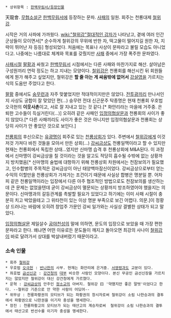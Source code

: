  * 상위항목 : [[한백무림서/등장인물]]

天龍會. [[무협소설]]군 [[한백무림서]]에 등장하는 문파. [[사패]]의 일원. 회주는 천룡대제 [[철위강]].

시작은 거의 사파에 가까웠다. [[wiki:"철위강"절대적인 강자]]가 나타났고, 곁에 여러 인간 군상들이 모이면서[* 순수하게 철위강의 무위에 반한 자, 떡고물이 떨어지길 원한 자, 지략이 뛰어난 자 등등] 형성되었다. 처음에는 목표나 사상이 문파라고 불릴 모습도 아니었다고. 나중에는 나름대로 체계와 목표를 갖췄지만 [[사패]] 중에서 가장 폭주한 문파였다.

[[사패]]시절 [[팔황]]과 싸웠고 [[한백무림서]] 시점에서는 다른 사패와 마찬가지로 해산. 살아남은 구성원끼리 연락 정도는 하고 지내는 모양이다. [[철위강]]은 천룡회를 해산시킨 뒤 회원들에게 뭔가 해주고 싶었지만, 철위강은 '''할 줄 아는 게 싸움밖에 없어서''' [[강설영]]을 가르치는 식의 도움만 주었다고 한다.

[[팔황]] 중에서도 [[숭무련]]과 자주 맞붙었지만 적대적이지만은 않았다. [[전투광]]끼리 만나서인지 사상도 궁합이 잘 맞았던 편(...) 숭무련 전대 신곤문주 탁종명은 현재 천룡회 우호법 오극헌의 '''이웃사촌'''이고, 서로 잘 지내고 있는 것 같다.[* 화안리라는 마을에 거주중. 은퇴한 고수들이 득실거린다(...)] 오히려 같은 사패인 [[입정의협살문]]과 천룡회의 사이가 좋지 않았다.[* 다른 사패끼리도 사이가 좋은 것은 아니지만 입정의협살문과 천룡회는 상당히 사이가 안 좋았던 것으로 보인다.]

[[천룡회]]의 후신으로는 [[유광명]]이 회주로 있는 [[천룡상회]]가 있다. 주변에서 [[철위강]]에게 이것저것 가져다 바친 것들을 모아서 만든 상회(...) [[강씨금상]]도 천룡일맥이라고 할 수 있지만 현재는 천룡회에서 독립한 상태...였지만 신마맹 습격 후 천룡상회에 M&A된다. 이 과정에서 신마맹이 강씨금상을 칠 것이라는 것을 알고도 적당히 흡수될 수밖에 없는 상황까지 방치했음[* 신마맹의 술법에 대항하기 위해 천룡상회 차원에서는 천잠보의가 필요했고, 인수합병의 주목적은 강씨금상이 아닌 태양백마잠신이었다. 강씨금상으로부터 얻는 수익의 이할만을 천룡상회가 가져가는 조건이기 때문에 사실상 합병은 명분일 뿐. 어차피 같은 천룡일맥이라는 입장에서 다른 아주 협조적인 방법으로도 천잠보의를 생산하는데 큰 문제는 없었을텐데 굳이 강씨금상이 멸문되는 상황까지 방조하였어야 했을지는 의문이다. 신마맹과의 갈등관계를 촉발할 필요가 있었다고 하기에는 이미 사패 시절이 충분히 치고 박았을테고 그 위타천이 있는 이상 명분 부족으로 보긴 어렵다. 의문.]이 정황상 드러나는 바람에 오히려 창업주 가문인 강씨 일가와는 사실상 결별한 상태가 되고 말았다.

[[입정의협살문]] 제일살수 [[공야천성]]의 말에 의하면, 문도의 입장으로 보았을 때 가장 편한 문파라고 한다. 왜냐면 어떤 이유로든 문도들이 깨지고 돌아오면 최강의 사나이 [[철위강]]이 바로 달려가서 상대를 박살내버렸기 때문이라고.

=== 소속 인물 ===
 * 회주 [[철위강]]
 * 우호법 [[오극헌]] : [[반나한]]의 사부. 현재는 화안리에 은거중. [[서영령]]과도 교분이 있다.
 * 좌호법 [[금선신군]] : [[강건청]]의 [[대부]] 비슷한 사람인 모양이다. 본신 무공인 금선신장을 가르치지는 않았지만 철위강이 대신 강건청에게 가르쳤다.
 * 운혁 : [[강씨금상]]의 안주인 [[정소교]]의 아버지. 철위강 曰 '약했지만 좋은 말벗'이었다고 한다. --철위강 기준으로 안 약한 사람이 어딨어--
 * 위무상 : 천룡파황권의 모티브가 되는 파황권의 창시자로써 철위강이 소림 나한승과의 결투에서 파황권으로 나한권을 이기자 충성을 맹세한다.
 * 장진 : 천룡파황고의 모티브가 되는 태산고의 계승자로써  철위강이 소림 나한승과의 결투에서 태산고로 반선수를 이기자 충성을 맹세한다.
